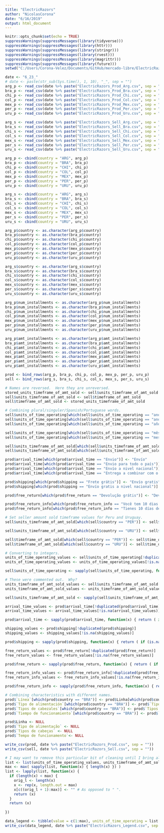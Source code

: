 ```yaml
---
title: "ElectricRazors"
author: "NicolasCorona"
date: "6/16/2019"
output: html_document
---
```


```r
knitr::opts_chunk$set(echo = TRUE)
suppressWarnings(suppressMessages(library(tidyverse)))
suppressWarnings(suppressMessages(library(httr)))
suppressWarnings(suppressMessages(library(stringr)))
suppressWarnings(suppressMessages(library(rvest)))
suppressWarnings(suppressMessages(library(magrittr)))
suppressWarnings(suppressMessages(library(future)))
setwd("C:/Users/Corona-Velez/Documents/GitHub/mercado-libre/ElectricRazors")
```

```r
date <- "6_23_"
# date <- paste(str_sub(Sys.time(), 1, 10), "_", sep = "")
arg_p <- read_csv(date %>% paste("ElectricRazors_Prod_Arg.csv", sep = ""), col_names = TRUE)
bra_p <- read_csv(date %>% paste("ElectricRazors_Prod_Bra.csv", sep = ""), col_names = TRUE)
chi_p <- read_csv(date %>% paste("ElectricRazors_Prod_Chi.csv", sep = ""), col_names = TRUE)
col_p <- read_csv(date %>% paste("ElectricRazors_Prod_Col.csv", sep = ""), col_names = TRUE)
mex_p <- read_csv(date %>% paste("ElectricRazors_Prod_Mex.csv", sep = ""), col_names = TRUE)
per_p <- read_csv(date %>% paste("ElectricRazors_Prod_Per.csv", sep = ""), col_names = TRUE)
uru_p <- read_csv(date %>% paste("ElectricRazors_Prod_Uru.csv", sep = ""), col_names = TRUE)

arg_s <- read_csv(date %>% paste("ElectricRazors_Sell_Arg.csv", sep = ""), col_names = TRUE)
bra_s <- read_csv(date %>% paste("ElectricRazors_Sell_Bra.csv", sep = ""), col_names = TRUE)
chi_s <- read_csv(date %>% paste("ElectricRazors_Sell_Chi.csv", sep = ""), col_names = TRUE)
col_s <- read_csv(date %>% paste("ElectricRazors_Sell_Col.csv", sep = ""), col_names = TRUE)
mex_s <- read_csv(date %>% paste("ElectricRazors_Sell_Mex.csv", sep = ""), col_names = TRUE)
per_s <- read_csv(date %>% paste("ElectricRazors_Sell_Per.csv", sep = ""), col_names = TRUE)
uru_s <- read_csv(date %>% paste("ElectricRazors_Sell_Uru.csv", sep = ""), col_names = TRUE)

arg_p <- cbind(country = "ARG", arg_p)
bra_p <- cbind(country = "BRA", bra_p)
chi_p <- cbind(country = "CHI", chi_p)
col_p <- cbind(country = "COL", col_p)
mex_p <- cbind(country = "MEX", mex_p)
per_p <- cbind(country = "PER", per_p)
uru_p <- cbind(country = "URU", uru_p)

arg_s <- cbind(country = "ARG", arg_s)
bra_s <- cbind(country = "BRA", bra_s)
chi_s <- cbind(country = "CHI", chi_s)
col_s <- cbind(country = "COL", col_s)
mex_s <- cbind(country = "MEX", mex_s)
per_s <- cbind(country = "PER", per_s)
uru_s <- cbind(country = "URU", uru_s)

arg_p$country <- as.character(arg_p$country)
bra_p$country <- as.character(bra_p$country)
chi_p$country <- as.character(chi_p$country)
col_p$country <- as.character(col_p$country)
mex_p$country <- as.character(mex_p$country)
per_p$country <- as.character(per_p$country)
uru_p$country <- as.character(uru_p$country)

arg_s$country <- as.character(arg_s$country)
bra_s$country <- as.character(bra_s$country)
chi_s$country <- as.character(chi_s$country)
col_s$country <- as.character(col_s$country)
mex_s$country <- as.character(mex_s$country)
per_s$country <- as.character(per_s$country)
uru_s$country <- as.character(uru_s$country)

arg_p$num_installments <- as.character(arg_p$num_installments)
bra_p$num_installments <- as.character(bra_p$num_installments)
chi_p$num_installments <- as.character(chi_p$num_installments)
col_p$num_installments <- as.character(col_p$num_installments)
mex_p$num_installments <- as.character(mex_p$num_installments)
per_p$num_installments <- as.character(per_p$num_installments)
uru_p$num_installments <- as.character(uru_p$num_installments)

arg_p$amt_installments <- as.character(arg_p$amt_installments)
bra_p$amt_installments <- as.character(bra_p$amt_installments)
chi_p$amt_installments <- as.character(chi_p$amt_installments)
col_p$amt_installments <- as.character(col_p$amt_installments)
mex_p$amt_installments <- as.character(mex_p$amt_installments)
per_p$amt_installments <- as.character(per_p$amt_installments)
uru_p$amt_installments <- as.character(uru_p$amt_installments)

prod <- bind_rows(arg_p, bra_p, chi_p, col_p, mex_p, per_p, uru_p)
sell <- bind_rows(arg_s, bra_s, chi_s, col_s, mex_s, per_s, uru_s)

# Names are reversed.  Here they are unreversed.
stored_units_timeframe_of_amt_sold <- sell$units_timeframe_of_amt_sold
sell$units_timeframe_of_amt_sold <- sell$timeframe_of_amt_sold
sell$timeframe_of_amt_sold <- stored_units_timeframe_of_amt_sold

# Combining plural/singuler/Spanish/Portuguese words.
sell$units_of_time_operating[which(sell$units_of_time_operating == "ano")] <- "años"
sell$units_of_time_operating[which(sell$units_of_time_operating == "anos")] <- "años"
sell$units_of_time_operating[which(sell$units_of_time_operating == "año")] <- "años"

sell$units_of_time_operating[which(sell$units_of_time_operating == "mês")] <- "meses"
sell$units_of_time_operating[which(sell$units_of_time_operating == "mes")] <- "meses"

sell$units_timeframe_of_amt_sold[which(sell$units_timeframe_of_amt_sold == "anos")] <- "años"
sell$units_timeframe_of_amt_sold[which(sell$units_timeframe_of_amt_sold == "mes")] <- "meses"

prod$arrival_time[which(prod$arrival_time == "Envio")] <- "Envío"
prod$arrival_time[which(prod$arrival_time == "Envio para todo o país")] <- "Envío a todo el país"
prod$arrival_time[which(prod$arrival_time == "Envío a nivel nacional")] <- "Envío a todo el país"
prod$arrival_time[which(prod$arrival_time == "Entrega a combinar com o vendedor")] <- "Entrega a acordar con el vendedor"

prod$shipping[which(prod$shipping == "Frete grátis")] <- "Envío gratis"
prod$shipping[which(prod$shipping == "Envío gratis a nivel nacional")] <- "Envío gratis a todo el país"

prod$free_return[which(prod$free_return == "Devolução grátis")] <- "Devolución gratis"

prod$free_return_info[which(prod$free_return_info == "Você tem 10 dias a partir do recebimento")] <- "Tenés 10 días desde que lo recibís"
prod$free_return_info[which(prod$free_return_info == "Tienes 10 días desde que lo recibes")] <- "Tenés 10 días desde que lo recibís"

# Set seller amount sold timeframe values for Peru and Uruguay.
sell$units_timeframe_of_amt_sold[which(sell$country == "PER")] <- sell$units_of_time_operating[which(sell$country == "PER")]

sell$units_timeframe_of_amt_sold[which(sell$country == "URU")] <- sell$units_of_time_operating[which(sell$country == "URU")]

sell$timeframe_of_amt_sold[which(sell$country == "PER")] <- sell$time_operating[which(sell$country == "PER")]
sell$timeframe_of_amt_sold[which(sell$country == "URU")] <- sell$time_operating[which(sell$country == "URU")]

# Converting to integers.
units_of_time_operating_values <- sell$units_of_time_operating[!duplicated(sell$units_of_time_operating)]
units_of_time_operating_values <- units_of_time_operating_values[!is.na(units_of_time_operating_values)]

sell$units_of_time_operating <- sapply(sell$units_of_time_operating, function(x) { return ( if (is.na(x)) { NA } else { which(x == units_of_time_operating_values) }) })

# These were commented out.  Why?
units_timeframe_of_amt_sold_values <- sell$units_timeframe_of_amt_sold[!duplicated(sell$units_timeframe_of_amt_sold)]
units_timeframe_of_amt_sold_values <- units_timeframe_of_amt_sold_values[!is.na(units_timeframe_of_amt_sold_values)]

sell$units_timeframe_of_amt_sold <- sapply(sell$units_timeframe_of_amt_sold, function(x) { return ( if (is.na(x)) { NA } else { which(x == units_of_time_operating_values) }) })

arrival_time_values <- prod$arrival_time[!duplicated(prod$arrival_time)]
arrival_time_values <- arrival_time_values[!is.na(arrival_time_values)]

prod$arrival_time <- sapply(prod$arrival_time, function(x) { return ( if (is.na(x)) { NA } else { which(x == arrival_time_values) }) })

shipping_values <- prod$shipping[!duplicated(prod$shipping)]
shipping_values <- shipping_values[!is.na(shipping_values)]

prod$shipping <- sapply(prod$shipping, function(x) { return ( if (is.na(x)) { NA } else { which(x == shipping_values) }) })

free_return_values <- prod$free_return[!duplicated(prod$free_return)]
free_return_values <- free_return_values[!is.na(free_return_values)]

prod$free_return <- sapply(prod$free_return, function(x) { return ( if (is.na(x)) { NA } else { which(x == free_return_values) }) })

free_return_info_values <- prod$free_return_info[!duplicated(prod$free_return_info)]
free_return_info_values <- free_return_info_values[!is.na(free_return_info_values)]

prod$free_return_info <- sapply(prod$free_return_info, function(x) { return ( if (is.na(x)) { NA } else { which(x == free_return_info_values) }) })

# Combining characteristics with different names.
prod$`Línea`[which(prod$country == "BRA")] <- prod$Linha[which(prod$country == "BRA")]
prod$`Tipo de alimentación`[which(prod$country == "BRA")] <- prod$`Tipo de alimentação`[which(prod$country == "BRA")]
prod$`Tipos de cabezales`[which(prod$country == "BRA")] <- prod$`Tipos de cabeças`[which(prod$country == "BRA")]
prod$`Tiempo de funcionamiento`[which(prod$country == "BRA")] <- prod$`Tempo de funcionamento`[which(prod$country == "BRA")]

prod$Linha <- NULL
prod$`Tipo de alimentação` <- NULL
prod$`Tipos de cabeças` <- NULL
prod$`Tempo de funcionamento`<- NULL

write_csv(prod, date %>% paste("ElectricRazors_Prod.csv", sep = ""))
write_csv(sell, date %>% paste("ElectricRazors_Sell.csv", sep = ""))

# I may want to remove this particular bit of cleaning until I bring all of the countries together.
list <- list(units_of_time_operating_values, units_timeframe_of_amt_sold_values, arrival_time_values, shipping_values, free_return_values, free_return_info_values)
max <- max( sapply(list, function(x) { length(x) }) )
list <- lapply(list, function(x) {
  if (length(x) < max) {
    orig_l <- length(x)
    x <- rep(x, length.out = max)
    x[c((orig_l + 1):max)] <- "" # As opposed to " ".
    return (x)
  }
  return (x)
  
})

data_legend <- tibble(value = c(1:max), units_of_time_operating = list[[1]], units_timeframe_of_amt_sold = list[[1]], arrival_time = list[[3]], shipping = list[[4]], free_return = list[[5]], free_return_info = list[[6]])
write_csv(data_legend, date %>% paste("ElectricRazors_Legend.csv", sep = ""))

```

